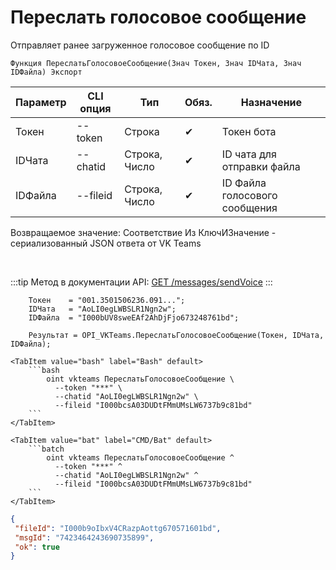 ﻿---
sidebar_position: 7
---


# Переслать голосовое сообщение
 Отправляет ранее загруженное голосовое сообщение по ID



`Функция ПереслатьГолосовоеСообщение(Знач Токен, Знач IDЧата, Знач IDФайла) Экспорт`

  | Параметр | CLI опция | Тип | Обяз. | Назначение |
  |-|-|-|-|-|
  | Токен | --token | Строка | &#x2714; | Токен бота |
  | IDЧата | --chatid | Строка, Число | &#x2714; | ID чата для отправки файла |
  | IDФайла | --fileid | Строка, Число | &#x2714; | ID Файла голосового сообщения |

  
  Возвращаемое значение:   Соответствие Из КлючИЗначение - сериализованный JSON ответа от VK Teams

<br/>

:::tip
Метод в документации API: [GET /messages/sendVoice](https://teams.vk.com/botapi/#/messages/get_messages_sendVoice)
:::
<br/>


```bsl title="Пример использования для 1С:Предприятие/OneScript"
    Токен    = "001.3501506236.091...";
    IDЧата   = "AoLI0egLWBSLR1Ngn2w";
    IDФайла  = "I000bUV8sweEAf2AhDjFjo673248761bd";

    Результат = OPI_VKTeams.ПереслатьГолосовоеСообщение(Токен, IDЧата, IDФайла);
```
    

 <Tabs>
  
    <TabItem value="bash" label="Bash" default>
        ```bash
            oint vkteams ПереслатьГолосовоеСообщение \
              --token "***" \
              --chatid "AoLI0egLWBSLR1Ngn2w" \
              --fileid "I000bcsA03DUDtFMmUMsLW6737b9c81bd"
        ```
    </TabItem>
  
    <TabItem value="bat" label="CMD/Bat" default>
        ```batch
            oint vkteams ПереслатьГолосовоеСообщение ^
              --token "***" ^
              --chatid "AoLI0egLWBSLR1Ngn2w" ^
              --fileid "I000bcsA03DUDtFMmUMsLW6737b9c81bd"
        ```
    </TabItem>
</Tabs>


```json title="Результат"
{
 "fileId": "I000b9oIbxV4CRazpAottg670571601bd",
 "msgId": "7423464243690735899",
 "ok": true
}
```
